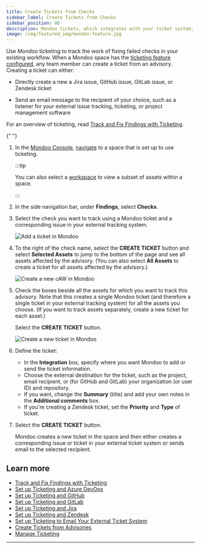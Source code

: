 ```yaml
---
title: Create Tickets from Checks
sidebar_label: Create Tickets from Checks
sidebar_position: 80
description: Mondoo tickets, which integrates with your ticket system, allow you to track remediation of important security findings. Create a ticket from a check to track work on that check within your existing workflow.
image: /img/featured_img/mondoo-feature.jpg
---
```


Use Mondoo ticketing to track the work of fixing failed checks in your existing workflow. When a Mondoo space has the [ticketing feature configured](/platform/ticketing/overview/), any team member can create a ticket from an advisory. Creating a ticket can either:

- Directly create a new a Jira issue, GitHub issue, GitLab issue, or Zendesk ticket

- Send an email message to the recipient of your choice, such as a listener for your external issue tracking, ticketing, or project management software

For an overview of ticketing, read [Track and Fix Findings with Ticketing](/platform/ticketing/overview/).


<Partial />{" "}

1. In the [Mondoo Console](https://console.mondoo.com), [navigate](/platform/start/navigate) to a space that is set up to use ticketing.

   :::tip

   You can also select a [workspace](/platform/start/organize/workspaces/) to view a subset of assets within a space.

   :::

2. In the side navigation bar, under **Findings**, select **Checks**.

3. Select the check you want to track using a Mondoo ticket and a corresponding issue in your external tracking system.

   ![Add a ticket in Mondoo](/img/platform/ticketing/check-ticket.png)

4. To the right of the check name, select the **CREATE TICKET** button and select **Selected Assets** to jump to the bottom of the page and see all assets affected by the advisory. (You can also select **All Assets** to create a ticket for all assets affected by the advisory.)

   ![Create a new cAW in Mondoo](/img/platform/ticketing/affected-assets.png)

5. Check the boxes beside all the assets for which you want to track this advisory. Note that this creates a single Mondoo ticket (and therefore a single ticket in your external tracking system) for all the assets you choose. (If you want to track assets separately, create a new ticket for each asset.)

   Select the **CREATE TICKET** button.

   ![Create a new ticket in Mondoo](/img/platform/ticketing/new-ticket-check.png)

6. Define the ticket:
   - In the **Integration** box, specify where you want Mondoo to add or send the ticket information.
   - Choose the external destination for the ticket, such as the project, email recipient, or (for GitHub and GitLab) your organization (or user ID) and repository.
   - If you want, change the **Summary** (title) and add your own notes in the **Additional comments** box.
   - If you're creating a Zendesk ticket, set the **Priority** and **Type** of ticket.

7. Select the **CREATE TICKET** button.

   Mondoo creates a new ticket in the space and then either creates a corresponding issue or ticket in your external ticket system or sends email to the selected recipient.

## Learn more

- [Track and Fix Findings with Ticketing](/platform/ticketing/overview/)
- [Set up Ticketing and Azure DevOps](/platform/ticketing/setup-azuredevops/)
- [Set up Ticketing and GitHub](/platform/ticketing/setup-github/)
- [Set up Ticketing and GitLab](/platform/ticketing/setup-gitlab/)
- [Set up Ticketing and Jira](/platform/ticketing/setup-jira/)
- [Set up Ticketing and Zendesk](/platform/ticketing/setup-zendesk/)
- [Set up Ticketing to Email Your External Ticket System](/platform/ticketing/setup-email)
- [Create Tickets from Advisories](/platform/ticketing/advisories/)
- [Manage Ticketing](/platform/ticketing/manage/)

---
